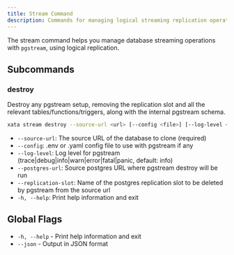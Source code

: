 ```yaml
---
title: Stream Command
description: Commands for managing logical streaming replication operations
---
```


The stream command helps you manage database streaming operations with `pgstream`, using logical replication.

## Subcommands

### destroy

Destroy any pgstream setup, removing the replication slot and all the relevant tables/functions/triggers, along with the internal pgstream schema.

```bash
xata stream destroy --source-url <url> [--config <file>] [--log-level <level>] [--postgres-url <url>] [--replication-slot <name>] [-h|--help]
```

- `--source-url`: The source URL of the database to clone (required)
- `--config`: .env or .yaml config file to use with pgstream if any
- `--log-level`: Log level for pgstream (trace|debug|info|warn|error|fatal|panic, default: info)
- `--postgres-url`: Source postgres URL where pgstream destroy will be run
- `--replication-slot`: Name of the postgres replication slot to be deleted by pgstream from the source url
- `-h, --help`: Print help information and exit

## Global Flags

- `-h, --help` - Print help information and exit
- `--json` - Output in JSON format
